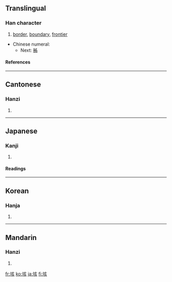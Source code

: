{{see|陔}}

==Translingual==
===Han character===
{{Han char|rn=32|rad=土|as=06|sn=9|four=4018<sub>2</sub>|canj=土卜女人 (GYVO)}}
# [[border]], [[boundary]], [[frontier]]


* Chinese numeral:
** Next: [[秭]]
====References====
{{Han ref|kx=0227.400|dkj=05040|dj=0463.260|hdz=10441.130|uh=5793|ud=22419|bh=ABB2|bd=43954}}
----
==Cantonese==
===Hanzi===
{{yue-hanzi|jyut=|y=goi1}}
# {{defn|Cantonese}}
----
==Japanese==
===Kanji===
{{ja-kanji|grade=|rs=土06}}
# {{defn|Japanese}} 
====Readings====
{{ja-readings|on=[[がい]] (gai), [[かい]] (kai)|kun=[[はて]] (hate), [[さかい]] (sakai)}}
----
==Korean==
===Hanja===
{{ko-hanja|hangeul=해|rv=hae|mr=hae}}
# {{defn|Korean}}
----
==Mandarin==
===Hanzi===
{{cmn-hanzi|pin=[[gāi]] (gai1), [[hòu]] (hou4)|wg=kai<sup>1</sup>, hou<sup>4</sup>}}
# {{defn|Mandarin}}

[[fr:垓]]
[[ko:垓]]
[[ja:垓]]
[[fi:垓]]